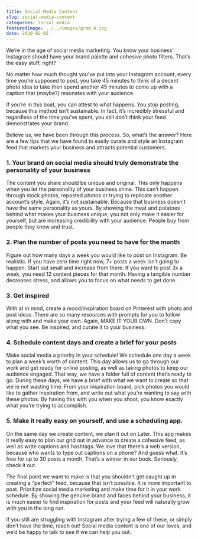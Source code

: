 ```yaml
---
title: Social Media Content
slug: social-media-content
categories: social media
featuredImage: ../../images/gram_4.jpg
date: 2020-02-05
---
```


We’re in the age of social media marketing. You know your business’ Instagram should have your brand palette and cohesive photo filters. That’s the easy stuff, right? 

No matter how much thought you’ve put into your Instagram account, every time you’re supposed to post, you take 45 minutes to think of a decent photo idea to take then spend another 45 minutes to come up with a caption that (maybe?) resonates with your audience.

If you’re in this boat, you can attest to what happens. You stop posting, because this method isn’t sustainable. In fact, it’s incredibly stressful and regardless of the time you’ve spent, you still don’t think your feed demonstrates your brand. 

Believe us, we have been through this process. So, what’s the answer? Here are a few tips that we have found to easily curate and style an Instagram feed that markets your business and attracts potential customers. 

### 1. Your brand on social media should truly demonstrate the personality of your business

The content you share should be unique and original. This only happens when you let the personality of your business shine. This can’t happen through stock photos, reposted photos or trying to replicate another account’s style. Again, it’s not sustainable. Because that business doesn’t have the same personality as yours. By showing the meat and potatoes behind what makes your business unique, you not only make it easier for yourself, but are increasing credibility with your audience. People buy from people they know and trust. 

### 2. Plan the number of posts you need to have for the month 

Figure out how many days a week you would like to post on Instagram. Be realistic. If you have zero time right now, 7+ posts a week isn’t going to happen. Start out small and increase from there. If you want to post 3x a week, you need 12 content pieces for that month. Having a tangible number decreases stress, and allows you to focus on what needs to get done. 

### 3. Get inspired  

With a) in mind, create a mood/inspiration board on Pinterest with photo and post ideas. There are so many resources with prompts for you to follow along with and make your own. Again, MAKE IT YOUR OWN. Don’t copy what you see. Be inspired, and curate it to your business. 

### 4. Schedule content days and create a brief for your posts

Make social media a priority in your schedule! We schedule one day a week to plan a week’s worth of content. This day allows us to go through our work and get ready for online posting, as well as taking photos to keep our audience engaged. That way, we have a folder full of content that’s ready to go. During these days, we have a brief with what we want to create so that we’re not wasting time. From your inspiration board, pick photos you would like to gather inspiration from, and write out what you’re wanting to say with these photos. By having this with you when you shoot, you know exactly what you’re trying to accomplish.  

### 5. Make it really easy on yourself, and use a scheduling app. 

On the same day we create content, we plan it out on Later. This app makes it really easy to plan our grid out in advance to create a cohesive feed, as well as write captions and hashtags. We love that there’s a web version, because who wants to type out captions on a phone? And guess what. It’s free for up to 30 posts a month. That’s a winner in our book. Seriously, check it out. 

The final point we want to make is that you shouldn't get caught up in creating a “perfect” feed, because that isn’t possible. It is more important to post. Prioritize social media marketing and make time for it in your work schedule. By showing the genuine brand and faces behind your business, it is much easier to find inspiration for posts and your feed will naturally grow with you in the long run.

If you still are struggling with Instagram after trying a few of these, or simply don’t have the time, reach out! Social media content is one of our loves, and we’d be happy to talk to see if we can help you out. 
